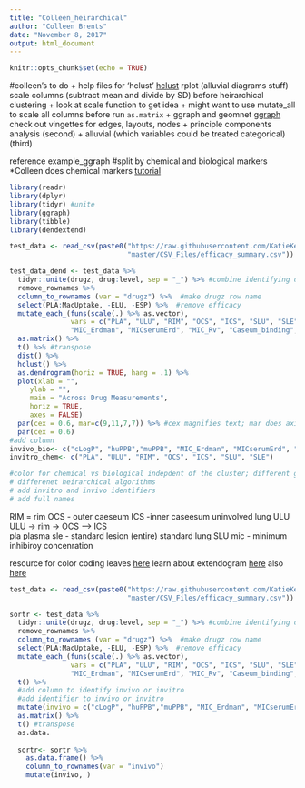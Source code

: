 ```yaml
---
title: "Colleen_heirarchical"
author: "Colleen Brents"
date: "November 8, 2017"
output: html_document
---
```


```r
knitr::opts_chunk$set(echo = TRUE)
```
#colleen's to do
+ help files for 'hclust'
[hclust](https://stat.ethz.ch/R-manual/R-devel/library/stats/html/hclust.html)
rplot (alluvial diagrams stuff)
scale columns (subtract mean and divide by SD) before heirarchical clustering
+ look at scale function to get idea 
+ might want to use mutate_all to scale all columns before run `as.matrix` 
+ ggraph and geomnet 
[ggraph](https://cran.r-project.org/web/packages/ggraph/index.html) 
check out vingettes for edges,  layouts, nodes 
+ principle components analysis (second)
+ alluvial (which variables could be treated categorical) (third)

reference example_ggraph 
#split by chemical and biological markers 
*Colleen does chemical markers 
[tutorial](http://www.sthda.com/english/articles/28-hierarchical-clustering-essentials/92-visualizing-dendrograms-ultimate-guide/)

```r
library(readr)
library(dplyr)
library(tidyr) #unite
library(ggraph)
library(tibble)
library(dendextend)
```

```r
test_data <- read_csv(paste0("https://raw.githubusercontent.com/KatieKey/input_output_shiny_group/",
                             "master/CSV_Files/efficacy_summary.csv"))

test_data_dend <- test_data %>% 
  tidyr::unite(drugz, drug:level, sep = "_") %>% #combine identifying data into one column, 
  remove_rownames %>% 
  column_to_rownames (var = "drugz") %>%  #make drugz row name 
  select(PLA:MacUptake, -ELU, -ESP) %>%  #remove efficacy 
  mutate_each_(funs(scale(.) %>% as.vector),
               vars = c("PLA", "ULU", "RIM", "OCS", "ICS", "SLU", "SLE", "cLogP", "huPPB","muPPB",
               "MIC_Erdman", "MICserumErd", "MIC_Rv", "Caseum_binding", "MacUptake")) %>% 
  as.matrix() %>% 
  t() %>% #transpose 
  dist() %>% 
  hclust() %>% 
  as.dendrogram(horiz = TRUE, hang = .1) %>% 
  plot(xlab = "",
     ylab = "",
     main = "Across Drug Measurements",
     horiz = TRUE,
     axes = FALSE)
  par(cex = 0.6, mar=c(9,11,7,7)) %>% #cex magnifies text; mar does axis
  par(cex = 0.6)
#add column 
invivo_bio<- c("cLogP", "huPPB","muPPB", "MIC_Erdman", "MICserumErd", "MIC_Rv","Caseum_binding", "MacUptake") 
invitro_chem<- c("PLA", "ULU", "RIM", "OCS", "ICS", "SLU", "SLE")

#color for chemical vs biological indepdent of the cluster; different grouping 
# differenet heirarchical algorithms 
# add invitro and invivo identifiers 
# add full names 

```

RIM = rim
OCS - outer caeseum
ICS -inner caseesum
uninvolved lung ULU
ULU -> rim -> OCS --> ICS  
pla plasma
sle - standard lesion (entire)
standard lung SLU 
mic - minimum inhibiroy concenration 


resource for color coding leaves [here](https://stackoverflow.com/questions/31117849/how-to-color-a-dendrograms-labels-according-to-defined-groups-in-r)
learn about extendogram [here](https://cran.r-project.org/web/packages/dendextend/vignettes/introduction.html)
also [here](https://rpubs.com/gaston/dendrograms) 

```r
test_data <- read_csv(paste0("https://raw.githubusercontent.com/KatieKey/input_output_shiny_group/",
                             "master/CSV_Files/efficacy_summary.csv"))

sortr <- test_data %>% 
  tidyr::unite(drugz, drug:level, sep = "_") %>% #combine identifying data into one column, 
  remove_rownames %>% 
  column_to_rownames (var = "drugz") %>%  #make drugz row name 
  select(PLA:MacUptake, -ELU, -ESP) %>%  #remove efficacy 
  mutate_each_(funs(scale(.) %>% as.vector),
               vars = c("PLA", "ULU", "RIM", "OCS", "ICS", "SLU", "SLE", "cLogP", "huPPB","muPPB",
               "MIC_Erdman", "MICserumErd", "MIC_Rv", "Caseum_binding", "MacUptake")) %>% 
  t() %>% 
  #add column to identify invivo or invitro
  #add identifier to invivo or invitro 
  mutate(invivo = c("cLogP", "huPPB","muPPB", "MIC_Erdman", "MICserumErd", "MIC_Rv","Caseum_binding", "MacUptake"))
  as.matrix() %>% 
  t() #transpose 
  as.data.
  
  sortr<- sortr %>% 
    as.data.frame() %>% 
    column_to_rownames(var = "invivo")
    mutate(invivo, )

```





